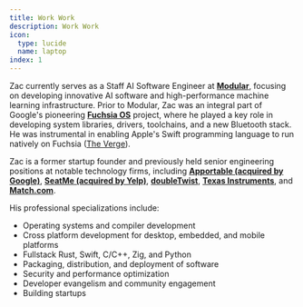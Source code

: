 ```yaml
---
title: Work Work
description: Work Work
icon:
  type: lucide
  name: laptop
index: 1
---
```


Zac currently serves as a Staff AI Software Engineer at [**Modular**](https://www.modular.com/), focusing on 
developing innovative AI software and high-performance machine learning infrastructure. Prior to Modular, 
Zac was an integral part of Google's pioneering [**Fuchsia OS**](https://fuchsia.dev/) project, where he played a key role 
in developing system libraries, drivers, toolchains, and a new Bluetooth stack. He was instrumental in enabling Apple's
Swift programming language to run natively on Fuchsia ([The Verge](https://www.theverge.com/2017/11/20/16679342/google-fuchsia-os-swift-language-support)).

Zac is a former startup founder and previously held senior engineering positions at notable technology
firms, including [**Apportable (acquired by Google)**](https://venturebeat.com/2016/08/18/google-secretly-acqui-hired-mobile-app-development-startup-apportable/),
[**SeatMe (acquired by Yelp)**](https://www.linkedin.com/in/zbowling), [**doubleTwist**](https://www.doubletwist.com/),
[**Texas Instruments**](https://www.linkedin.com/in/zbowling), and [**Match.com**](https://www.linkedin.com/in/zbowling).

His professional specializations include:

- Operating systems and compiler development
- Cross platform development for desktop, embedded, and mobile platforms
- Fullstack Rust, Swift, C/C++, Zig, and Python
- Packaging, distribution, and deployment of software
- Security and performance optimization
- Developer evangelism and community engagement
- Building startups